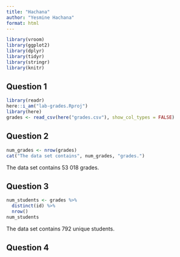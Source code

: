 ```yaml
---
title: "Hachana"
author: "Yesmine Hachana"
format: html
---
```


```r
library(vroom)
library(ggplot2)
library(dplyr)
library(tidyr)
library(stringr)
library(knitr)
```

## Question 1
```r
library(readr)
here::i_am("lab-grades.Rproj")
library(here)
grades <- read_csv(here("grades.csv"), show_col_types = FALSE)
```

## Question 2

```r
num_grades <- nrow(grades)
cat("The data set contains", num_grades, "grades.")
```
The data set contains 53 018 grades.

## Question 3

```r
num_students <- grades %>%
  distinct(id) %>%
  nrow()
num_students
```
The data set contains 792 unique students.

## Question 4
